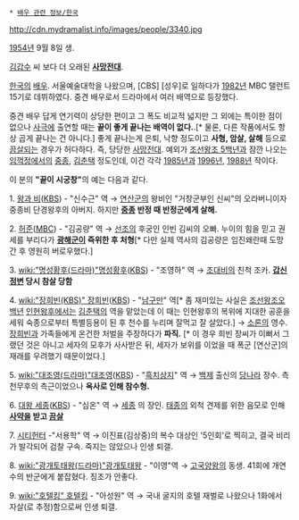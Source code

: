  * [[배우 관련 정보/한국]]

http://cdn.mydramalist.info/images/people/3340.jpg

[[1954년]] 9월 8일 생.

[[김갑수]] 씨 보다 더 오래된 '''[[사망전대]]'''.

[[한국]]의 [[배우]]. 서울예술대학을 나왔으며, [CBS] [성우]로 일하다가 [[1982년]] MBC 탤런트 15기로 데뷔하였다. 중견 배우로서 드라마에서 여러 배역으로 등장했다.

중견 배우 답게 연기력이 상당한 편이고 그 폭도 비교적 넓지만 그 외에는 특이한 점이 없으나 [[사극]]에 출연할 때는 '''끝이 좋게 끝나는 배역이 없다.'''.[* 물론, 다른 작품에서도 항상 곱게 끝나는 건 아니다.] 좋게 끝나는게 은퇴, 낙향 정도이고 '''사형, 암살, 살해''' 등으로 [[끔살]]되는 경우가 허다하다. 즉, 당당한 [[사망전대]]. 예외가 [[조선왕조 5백년]]과 잠깐 나오는 [[임꺽정]]에서의 [[중종]], [[김춘택]] 정도인데, 이건 각각 [[1985년]]과 [[1996년]], [[1988년]] 작이다.

이 분의 '''"끝이 시궁창"'''의 예는 다음과 같다.

1. [[왕과 비]]([[KBS]]) - "신수근" 역
→ [[연산군]]의 왕비인 "거창군부인 신씨"의 오라버니이자 중종비 단경왕후의 아버지. 하지만 '''[[중종]] 반정 때 반정군에게 살해.'''

2. [[허준]]([[MBC]]) - "김공량" 역
→ [[선조]]의 후궁인 인빈 김씨의 오빠. 누이의 힘을 믿고 권세를 부리다가 '''[[광해군]]이 즉위한 후 처형'''[* 다만 실제 역사의 김공량은 임진왜란때 도망간 후 영원히 버로우했다.]

3. [[wiki:"명성황후(드라마)"명성황후]]([[KBS]]) - "조영하" 역
→ [[조대비]]의 친척 조카. ''' [[갑신정변]] 당시 참살 당함'''

4. [[wiki:"장희빈(KBS)" 장희빈]]([[KBS]]) - "[[남구만]]" 역[* 좀 재미있는 사실은 [[조선왕조오백년]] [[인현왕후]]에서는 [[김춘택]]의 역을 맡았는데 이 때는 인현왕후의 복위에 지대한 공훈을 세워 숙종으로부터 특별등용이 된 후 천수를 누리며 잘먹고 잘 살았다.]
→ [[소론]]의 영수. [[장희빈]]과 가족들에게 온건한 처벌을 주장하다가 '''파직.''' [* 이 경우 희빈 장씨가 이뻐서 그랬던 것은 아니고 세자의 모후가 사사받은 뒤, 세자가 보위를 이었을 때 폭군 [연산군]의 재래를 우려했기 때문이었다.]

5. [[wiki:"대조영(드라마)"대조영]]([[KBS]]) - "[[흑치상지]]" 역
→ [[백제]] 출신의 [[당]]나라 장수. 측천무후의 측근이었으나  '''옥사로 인해 참수형.'''

6. [[대왕 세종]]([[KBS]]) - "심온" 역
→ [[세종]] 의 장인. [[태종]]의 외척 견제를 위한 음모로 인해 '''[[사약]]을 받고 [[끔살]]'''

7. [[시티헌터]] -"서용학" 역
→ 이진표(김상중)의 복수 대상인 '5인회'로 찍히고, 결국 비리가 발각되어 검찰 구속. 죽지는 않았으나 인생 퇴갤.

8. [[wiki:"광개토태왕(드라마)"광개토태왕]] - "이영"역
→ [[고국양왕]]의 동생. 41회에 개연수의 반군에게 붙잡혔다. 징조가 안좋다.

9. [[wiki:"호텔킹" 호텔킹]] - "아성원" 역
→ 국내 굴지의 호텔 재벌로 나왔으나 1화에서 자살(로 추정)함으로써 인생 퇴갤.
